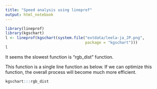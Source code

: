 ```yaml
---
title: "Speed analysis using lineprof"
output: html_notebook
---
```


```r
library(lineprof)
library(kgschart)
l <- lineprof(kgschart(system.file("extdata/leela-ja_JP.png",
                                   package = "kgschart")))
l
```

It seems the slowest function is "rgb_dist" function.

This function is a single line function as below.
If we can optimize this function, the overall process will become much more efficient.
```r
kgschart:::rgb_dist
```



